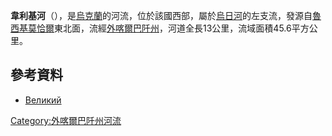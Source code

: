 '''韋利基河'''（{{lang-uk|Великий}}），是[[烏克蘭|烏克蘭]]的河流，位於該國西部，屬於[[烏日河_(拉博雷茨河支流)|烏日河]]的左支流，發源自[[魯西基莫恰爾|魯西基莫恰爾]]東北面，流經[[外喀爾巴阡州|外喀爾巴阡州]]，河道全長13公里，流域面積45.6平方公里。

==參考資料==
* [https://web.archive.org/web/20131005022808/http://do.gendocs.ru/docs/index-29520.html?page=29 Великий]

{{DEFAULTSORT:Великий}}
[[Category:外喀爾巴阡州河流|Category:外喀爾巴阡州河流]]


{{Ukraine-river-stub}}